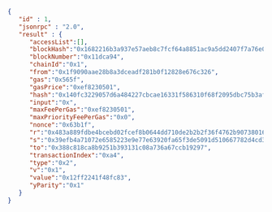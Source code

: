 
<Tabs>
  <TabItem value="JSON">

```json
{
   "id" : 1,
   "jsonrpc" : "2.0",
   "result" : {
      "accessList":[],
      "blockHash":"0x1682216b3a937e57aeb8c7fcf64a8851ac9a5dd2407f7a76e01aad1ccc0aee19",
      "blockNumber":"0x11dca94",
      "chainId":"0x1",
      "from":"0x1f9090aae28b8a3dceadf281b0f12828e676c326",
      "gas":"0x565f",
      "gasPrice":"0xef8230501",
      "hash":"0x140fc3229057d6a484227cbcae16331f586310f68f2095dbc75b3af53d4874bd",
      "input":"0x",
      "maxFeePerGas":"0xef8230501",
      "maxPriorityFeePerGas":"0x0",
      "nonce":"0x63b1f",
      "r":"0x483a889fdbe4bcebd02fcef8b0644dd710de2b2b2f36f4762b90738016e5c639",
      "s":"0x39efb4a71072e6585223e9e77e63920fa65f3de5091d510667782d4cd34ce0a4",
      "to":"0x388c818ca8b9251b393131c08a736a67ccb19297",
      "transactionIndex":"0xa4",
      "type":"0x2",
      "v":"0x1",
      "value":"0x12ff2241f48fc83",
      "yParity":"0x1"
   }
}
```

  </TabItem>
</Tabs>
